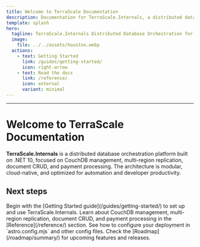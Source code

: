 ```yaml
---
title: Welcome to TerraScale Documentation
description: Documentation for TerraScale.Internals, a distributed database orchestration platform.
template: splash
hero:
  tagline: TerraScale.Internals Distributed Database Orchestration for Modern Cloud Applications
  image:
    file: ../../assets/houston.webp
  actions:
    - text: Getting Started
      link: /guides/getting-started/
      icon: right-arrow
    - text: Read the docs
      link: /reference/
      icon: external
      variant: minimal
---
```




---

# Welcome to TerraScale Documentation

**TerraScale.Internals** is a distributed database orchestration platform built on .NET 10, focused on CouchDB management, multi-region replication, document CRUD, and payment processing. The architecture is modular, cloud-native, and optimized for automation and developer productivity.

## Next steps

<CardGrid stagger>
	<Card title="Getting Started" icon="right-arrow">
		Begin with the [Getting Started guide](/guides/getting-started/) to set up and use TerraScale.Internals.
	</Card>
	<Card title="Explore Features" icon="add-document">
		Learn about CouchDB management, multi-region replication, document CRUD, and payment processing in the [Reference](/reference/) section.
	</Card>
	<Card title="Configuration" icon="setting">
		See how to configure your deployment in `astro.config.mjs` and other config files.
	</Card>
	<Card title="Project Roadmap" icon="open-book">
		Check the [Roadmap](/roadmap/summary/) for upcoming features and releases.
	</Card>
</CardGrid>
